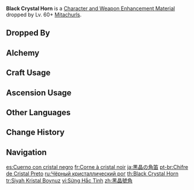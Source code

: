 {{Item Infobox
|id           = 112016
|image        = Item Black Crystal Horn.png
|type         = Character and Weapon Enhancement Materials
|group        = Mitachurl Materials
|group2       = Elite Enemy Drops
|invCategory  = Character Development Items
|quality      = 4
|description  = A metallic horn with an ominous shine decorated with black crystals of an unknown source. It has hardly been used at all. It is likely a ceremonial item of the hilichurls'.
|source1      = Dropped by Lv. 60+ [[Mitachurls]]
|source2      = Dropped by Lv. 60+ [[Lawachurls]]
|source3      = [[Alchemy]]
|source4      = 
|source5      = 
}}
'''Black Crystal Horn''' is a [[Character and Weapon Enhancement Material]] dropped by Lv. 60+ [[Mitachurls]].

==Dropped By==
{{Dropped By|level=60}}

==Alchemy==
{{Recipe
|type = Crafting
|Black Bronze Horn = 3
|Mora = 125
|sort = Black Bronze Horn;Mora
}}

==Craft Usage==
{{Craft Usage}}

==Ascension Usage==
{{Ascension Usage}}
<!--
==Video Guides==
{{EVT
|video1   = 
|caption1 = 
}}
-->
==Other Languages==
{{Other Languages
|en      = Black Crystal Horn
|zhs     = 黑晶号角
|zhs_rm  = Hēi Jīng Hàojiǎo
|zht     = 黑晶號角
|zht_rm  = Hēi Jīng Hàojiǎo
|zh_tl   = Black Crystal Horn
|ja      = 黒晶の角笛
|ja_rm   = Kokushou no Tsunobue{{Assumed}}
|ja_tl   = Black Crystal Horn
|ko      = 흑수정 나팔
|ko_tl   = Morion Horn
|es      = Cuerno con cristal negro
|es_tl   = Black Crystal Horn
|fr      = Corne à cristal noir
|fr_tl   = Black Crystal Horn
|ru      = Чёрный кристаллический рог
|ru_tl   = Black Crystal Horn
|th      = Black Crystal Horn
|vi      = Sừng Hắc Tinh
|vi_tl   = Black Crystal Horn
|de      = Schwarzes Kristallhorn
|de_tl   = Black Crystal Horn
|id      = Black Crystal Horn
|pt      = Chifre de Cristal Preto
|pt_tl   = 
|tr      = Siyah Kristal Boynuz
|tr_tl   = Black Crystal Horn
|it      = Corno con cristallo nero
|it_tl   = Black Crystal Horn
}}

==Change History==
{{Change History|1.0}}

==Navigation==
{{Development Item Navbox|Character and Weapon Enhancement Materials}}

[[es:Cuerno con cristal negro]]
[[fr:Corne à cristal noir]]
[[ja:黒晶の角笛]]
[[pt-br:Chifre de Cristal Preto]]
[[ru:Чёрный кристаллический рог]]
[[th:Black Crystal Horn]]
[[tr:Siyah Kristal Boynuz]]
[[vi:Sừng Hắc Tinh]]
[[zh:黑晶號角]]